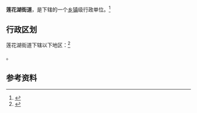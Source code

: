 {{中国乡级行政区|41/17/28/003/000}}

'''莲花湖街道'''，是{{PRC admin/fullname|41/17/28/003/000|3}}下辖的一个[[乡镇|乡镇]]级行政单位。<ref>{{PRC admin/ref sgc|{{PRC admin/parent|41/17/28/003/000}}}}</ref>

== 行政区划 ==

莲花湖街道下辖以下地区：<ref>{{PRC admin/ref sgc|41/17/28/003/000}}</ref>

{{PRC admin/children|41/17/28/003/000}}。

== 参考资料 ==

{{reflist}}

{{行政区划小作品}}
{{PRC admin/navcat|41/17/28/003/000}}
